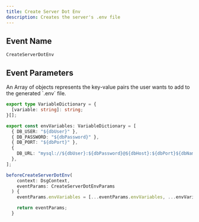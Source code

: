 ```yaml
---
title: Create Server Dot Env
description: Creates the server's .env file
---
```


## Event Name

`CreateServerDotEnv`

## Event Parameters

<ParamField body="envVariables" type="VariableDictionary">
  An Array of objects represents the key-value pairs the user wants to add to the generated `.env` file.

  <Expandable title="VariableDictionary Type Definition">

  ```ts
  export type VariableDictionary = {
    [variable: string]: string;
  }[];
  ```

  </Expandable>
</ParamField>

<RequestExample>

```ts example
export const envVariables: VariableDictionary = [
  { DB_USER: "${dbUser}" },
  { DB_PASSWORD: "${dbPassword}" },
  { DB_PORT: "${dbPort}" },
  {
    DB_URL: "mysql://${dbUser}:${dbPassword}@${dbHost}:${dbPort}${dbName}",
  },
];

beforeCreateServerDotEnv(
    context: DsgContext,
    eventParams: CreateServerDotEnvParams
  ) {
    eventParams.envVariables = [...eventParams.envVariables, ...envVariables];

    return eventParams;
  }
```

</RequestExample>
